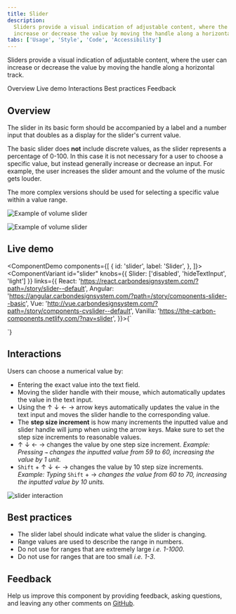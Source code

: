 ```yaml
---
title: Slider
description:
  Sliders provide a visual indication of adjustable content, where the user can
  increase or decrease the value by moving the handle along a horizontal track.
tabs: ['Usage', 'Style', 'Code', 'Accessibility']
---
```


<PageDescription>

Sliders provide a visual indication of adjustable content, where the user can
increase or decrease the value by moving the handle along a horizontal track.

</PageDescription>

<AnchorLinks>

<AnchorLink>Overview</AnchorLink>
<AnchorLink>Live demo</AnchorLink>
<AnchorLink>Interactions</AnchorLink>
<AnchorLink>Best practices</AnchorLink>
<AnchorLink>Feedback</AnchorLink>

</AnchorLinks>

## Overview

The slider in its basic form should be accompanied by a label and a number input that doubles as a display for the slider's current value.

The basic slider does **not** include discrete values, as the slider represents a percentage of 0-100. In this case it is not necessary for a user to choose a specific value, but instead generally increase or decrease an input. For example, the user increases the slider amount and the volume of the music gets louder.

The more complex versions should be used for selecting a specific value within a value range.

<Row>
<Column colLg={8}>

![Example of volume slider](images/slider-usage-1.png)

</Column>
</Row>

<Row>
<Column colLg={8}>

![Example of volume slider](images/slider-usage-1.png)

</Column>
</Row>

## Live demo

<ComponentDemo
  components={[
    {
      id: 'slider',
      label: 'Slider',
    },
  ]}>
  <ComponentVariant
    id="slider"
    knobs={{ Slider: ['disabled', 'hideTextInput', 'light'] }}
    links={{
      React:
        'https://react.carbondesignsystem.com/?path=/story/slider--default',
      Angular:
        'https://angular.carbondesignsystem.com/?path=/story/components-slider--basic',
      Vue:
        'http://vue.carbondesignsystem.com/?path=/story/components-cvslider--default',
      Vanilla: 'https://the-carbon-components.netlify.com/?nav=slider',
    }}>{`
  <div className="some-container">
<Slider
  ariaLabelInput="Label for slider value"
  id="slider"
  labelText="Slider Label"
  max={100}
  min={0}
  step={1}
  stepMuliplier={4}
  value={50}
/>
</div>
  `}</ComponentVariant>
</ComponentDemo>

## Interactions

Users can choose a numerical value by:

- Entering the exact value into the text field.
- Moving the slider handle with their mouse, which automatically updates the
  value in the text input.
- Using the ↑ ↓ ← → arrow keys automatically updates the value in the text input
  and moves the slider handle to the corresponding value.
- The **step size increment** is how many increments the inputted value and
  slider handle will jump when using the arrow keys. Make sure to set the step
  size increments to reasonable values.
- ↑ ↓ ← → changes the value by one step size increment. _Example: Pressing `→`
  changes the inputted value from 59 to 60, increasing the value by 1 unit._
- `Shift` + ↑ ↓ ← → changes the value by 10 step size increments. _Example:
  Typing_ `Shift` + → _changes the value from 60 to 70, increasing the inputted
  value by 10 units._

<Row>
<Column colLg={8}>

![slider interaction](images/slider-usage-animation-1.gif)

</Column>
</Row>

## Best practices

- The slider label should indicate what value the slider is changing.
- Range values are used to describe the range in numbers.
- Do not use for ranges that are extremely large _i.e. 1-1000_.
- Do not use for ranges that are too small _i.e. 1-3_.

## Feedback

Help us improve this component by providing feedback, asking questions, and
leaving any other comments on
[GitHub](https://github.com/carbon-design-system/carbon-website/issues/new?assignees=&labels=feedback&template=feedback.md).

